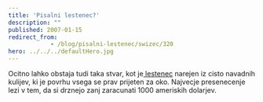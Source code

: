 ```yaml
---
title: 'Pisalni lestenec?'
description: ""
published: 2007-01-15
redirect_from: 
            - /blog/pisalni-lestenec/swizec/320
hero: ../../../defaultHero.jpg
---
```


Ocitno lahko obstaja tudi taka stvar, kot je[ lestenec](http://inhabitat.com/2007/01/10/bic-ballpoint-pen-chandelier/) narejen iz cisto navadnih kulijev, ki je povrhu vsega se prav prijeten za oko. Najvecje presenecenje lezi v tem, da si drznejo zanj zaracunati 1000 ameriskih dolarjev.
